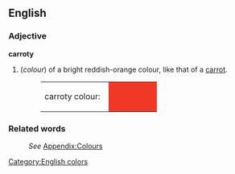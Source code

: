 ==English==


===Adjective===
'''carroty'''
#(''colour'') of a bright reddish-orange colour, like that of a [[carrot]].
#:<table><tr><td>carroty colour: &nbsp;</td><td bgcolor="#F13826" width="80">&nbsp; </td></tr></table>

===Related words===
:''See'' [[Wiktionary_Appendix:Colours|Appendix:Colours]]
[[Category:English colors]]
